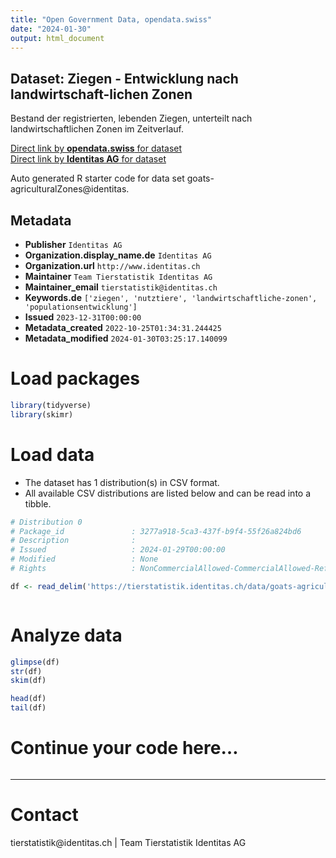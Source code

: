 ```yaml
---
title: "Open Government Data, opendata.swiss"
date: "2024-01-30"
output: html_document
---
```


## Dataset: Ziegen - Entwicklung nach landwirtschaft-lichen Zonen

Bestand der registrierten, lebenden Ziegen, unterteilt nach  landwirtschaftlichen Zonen  im Zeitverlauf.

[Direct link by **opendata.swiss** for dataset](https://opendata.swiss/de/dataset/ziegen-entwicklung-nach-landwirtschaft-lichen-zonen)<br>
[Direct link by **Identitas AG** for dataset](https://tierstatistik.identitas.ch/)

Auto generated R starter code for data set goats-agriculturalZones@identitas.

## Metadata

- **Publisher** `Identitas AG`
- **Organization.display_name.de** `Identitas AG`
- **Organization.url** `http://www.identitas.ch`
- **Maintainer** `Team Tierstatistik Identitas AG`
- **Maintainer_email** `tierstatistik@identitas.ch`
- **Keywords.de** `['ziegen', 'nutztiere', 'landwirtschaftliche-zonen', 'populationsentwicklung']`
- **Issued** `2023-12-31T00:00:00`
- **Metadata_created** `2022-10-25T01:34:31.244425`
- **Metadata_modified** `2024-01-30T03:25:17.140099`


# Load packages

```r

library(tidyverse)
library(skimr)

```

# Load data

-   The dataset has 1 distribution(s) in CSV format.
-   All available CSV distributions are listed below and can be read into a tibble.

```r

# Distribution 0
# Package_id               : 3277a918-5ca3-437f-b9f4-55f26a824bd6
# Description              : 
# Issued                   : 2024-01-29T00:00:00
# Modified                 : None
# Rights                   : NonCommercialAllowed-CommercialAllowed-ReferenceRequired

df <- read_delim('https://tierstatistik.identitas.ch/data/goats-agriculturalZones.csv')



```

# Analyze data

```r

glimpse(df)
str(df)
skim(df)

head(df)
tail(df)

```

# Continue your code here...

```r

```

------------------------------------------------------------------------

# Contact

tierstatistik@identitas.ch | Team Tierstatistik Identitas AG
